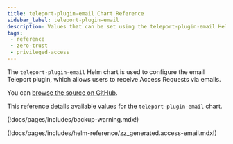```yaml
---
title: teleport-plugin-email Chart Reference
sidebar_label: teleport-plugin-email
description: Values that can be set using the teleport-plugin-email Helm chart
tags:
 - reference
 - zero-trust
 - privileged-access
---
```


The `teleport-plugin-email` Helm chart is used to configure the email Teleport plugin, which allows users to receive Access Requests via emails.

You can [browse the source on GitHub](https://github.com/gravitational/teleport/tree/v(=teleport.version=)/examples/chart/access/email).

This reference details available values for the `teleport-plugin-email` chart.

(!docs/pages/includes/backup-warning.mdx!)

(!docs/pages/includes/helm-reference/zz_generated.access-email.mdx!)
